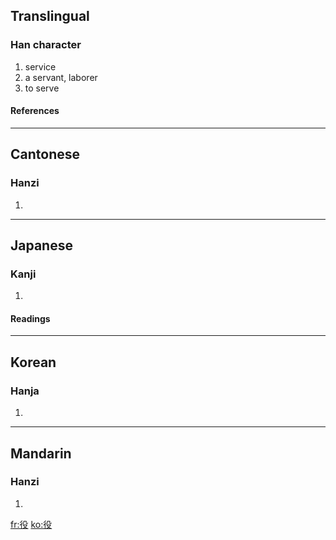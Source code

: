 ==Translingual==
===Han character===
{{Han char|rn=60|rad=彳|as=04|sn=7|four=2724<sub>7</sub>|canj=竹人竹弓水 (HOHNE)}}
# service
# a servant, laborer
# to serve
====References====
{{Han ref|kx=0365.180|dkj=10057|dj=0685.120|hdz=20814.230|uh=5F79|ud=24441|bh=A7D0|bd=42960}}
----
==Cantonese==
===Hanzi===
{{yue-hanzi|jyut=|y=yik6}}
# {{defn|Cantonese}}
----
==Japanese==
===Kanji===
{{ja-kanji|grade=3|rs=彳04}}
# {{defn|Japanese}} 
====Readings====
{{ja-readings|on=[[やく]] (yaku), [[えき]] (eki)|kun=[[つとめ]] (tsutome), [[えだち]] (edachi)}}
----
==Korean==
===Hanja===
{{ko-hanja|hangeul=역|eumhun=|rv=yeok|mr=yŏk|y=eyk}}
# {{defn|Korean}}
----
==Mandarin==
===Hanzi===
{{cmn-hanzi|pin=[[yì]] (yi4)|wg=i<sup>4</sup>}}
# {{defn|Mandarin}}

[[fr:役]]
[[ko:役]]